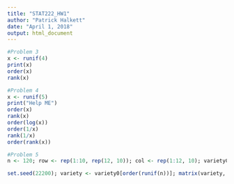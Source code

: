---
title: "STAT222_HW1"
author: "Patrick Halkett"
date: "April 1, 2018"
output: html_document
---

```{r}
#Problem 3
x <- runif(4)
print(x)
order(x)
rank(x)
```

```{r}
#Problem 4
x <- runif(5)
print("Help ME")
order(x)
rank(x)
order(log(x))
order(1/x)
rank(1/x)
order(rank(x))
```

```{r}
#Problem 5
n <- 120; row <- rep(1:10, rep(12, 10)); col <- rep(1:12, 10); variety0 <- rep(1:15, 8)

set.seed(22200); variety <- variety0[order(runif(n))]; matrix(variety, 10, 12, byrow=TRUE)
```